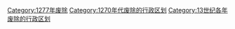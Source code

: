 [[Category:1277年废除|Category:1277年废除]]
[[Category:1270年代废除的行政区划|Category:1270年代废除的行政区划]]
[[Category:13世纪各年废除的行政区划|Category:13世纪各年废除的行政区划]]